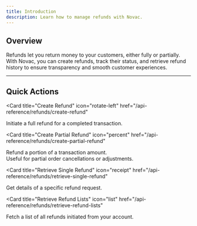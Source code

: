 ```yaml
---
title: Introduction
description: Learn how to manage refunds with Novac.
---
```


## Overview  

Refunds let you return money to your customers, either fully or partially. With Novac, you can create refunds, track their status, and retrieve refund history to ensure transparency and smooth customer experiences.  

---

## Quick Actions  

<CardGroup cols={2}>

<Card
  title="Create Refund"
  icon="rotate-left"
  href="/api-reference/refunds/create-refund"
>
  Initiate a full refund for a completed transaction.
</Card>

<Card
  title="Create Partial Refund"
  icon="percent"
  href="/api-reference/refunds/create-partial-refund"
>
  Refund a portion of a transaction amount.  
  Useful for partial order cancellations or adjustments.
</Card>

<Card
  title="Retrieve Single Refund"
  icon="receipt"
  href="/api-reference/refunds/retrieve-single-refund"
>
  Get details of a specific refund request.
</Card>

<Card
  title="Retrieve Refund Lists"
  icon="list"
  href="/api-reference/refunds/retrieve-refund-lists"
>
  Fetch a list of all refunds initiated from your account.
</Card>

</CardGroup>
